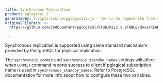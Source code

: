 ```yaml
---
title: Synchronous Replication
product: pglogical 2
generatedBy: scripts/source/pglogical2.js - re-run to regenerate from originalFilePath
originalFilePath: >-
  https://github.com/2ndQuadrant/pglogical/blob/REL2_x_STABLE/docs/README.md?plain=1#L667-#L675

---
```


Synchronous replication is supported using same standard mechanism provided
by PostgreSQL for physical replication.

The `synchronous_commit` and `synchronous_standby_names` settings will affect
when `COMMIT` command reports success to client if pglogical subscription
name is used in `synchronous_standby_names`. Refer to PostgreSQL
documentation for more info about how to configure these two variables.
